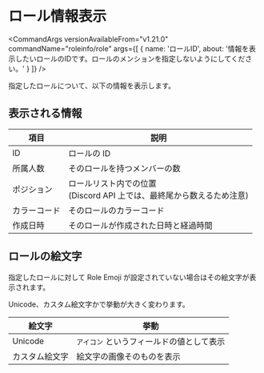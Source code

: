 

# ロール情報表示

<CommandArgs
  versionAvailableFrom="v1.21.0"
  commandName="roleinfo/role"
  args={[
    {
      name: 'ロールID',
      about:
        '情報を表示したいロールのIDです。ロールのメンションを指定しないようにしてください。'
    }
  ]}
/>

指定したロールについて、以下の情報を表示します。

## 表示される情報

| 項目         | 説明                                                                        |
| ------------ | --------------------------------------------------------------------------- |
| ID           | ロールの ID                                                                 |
| 所属人数     | そのロールを持つメンバーの数                                                |
| ポジション   | ロールリスト内での位置 <br/> (Discord API 上では、最終尾から数えるため注意) |
| カラーコード | そのロールのカラーコード                                                    |
| 作成日時     | そのロールが作成された日時と経過時間                                        |

## ロールの絵文字

指定したロールに対して Role Emoji が設定されていない場合はその絵文字が表示されます。

Unicode、カスタム絵文字かで挙動が大きく変わります。

| 絵文字         | 挙動                                      |
| -------------- | ----------------------------------------- |
| Unicode        | `アイコン` というフィールドの値として表示 |
| カスタム絵文字 | 絵文字の画像そのものを表示                |
